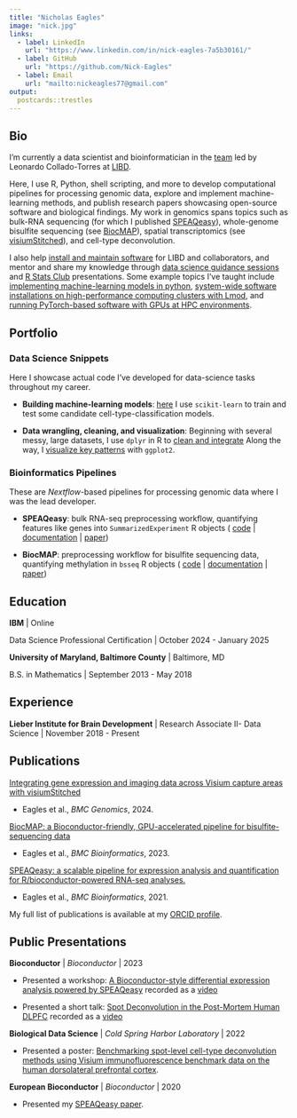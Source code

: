```yaml
---
title: "Nicholas Eagles"
image: "nick.jpg"
links:
  - label: LinkedIn
    url: "https://www.linkedin.com/in/nick-eagles-7a5b30161/"
  - label: GitHub
    url: "https://github.com/Nick-Eagles"
  - label: Email
    url: "mailto:nickeagles77@gmail.com"
output:
  postcards::trestles
---
```

 
## Bio

I'm currently a data scientist and bioinformatician in the
[team](https://lcolladotor.github.io/bioc_team_ds/) led by Leonardo
Collado-Torres at [LIBD](https://www.libd.org/).

Here, I use R, Python, shell scripting, and more to develop computational
pipelines for processing genomic data, explore and implement machine-learning
methods, and publish research papers showcasing open-source software and biological
findings. My work in genomics spans topics such as bulk-RNA sequencing (for
which I published [SPEAQeasy](https://doi.org/10.1186/s12859-021-04142-3)),
whole-genome bisulfite sequencing (see
[BiocMAP](https://doi.org/10.1101/2022.04.20.488947)), spatial transcriptomics
(see [visiumStitched](https://doi.org/10.1186/s12864-024-10991-y)), and
cell-type deconvolution.

I also help
[install and maintain software](https://github.com/LieberInstitute/jhpce_mod_source)
for LIBD and collaborators, and mentor and share my knowledge through
[data science guidance sessions](https://lcolladotor.github.io/bioc_team_ds/data-science-guidance-sessions.html)
and [R Stats Club](http://research.libd.org/rstatsclub/) presentations. Some example
topics I've taught include
[implementing machine-learning models in python](https://youtu.be/-qFz7PwWEeY),
[system-wide software installations on high-performance computing clusters with Lmod](https://youtu.be/8w6JDsrgqVs),
and [running PyTorch-based software with GPUs at HPC environments](https://youtu.be/zOMUXYHtVJM).

## Portfolio

### Data Science Snippets

Here I showcase actual code I've developed for data-science tasks throughout
my career.

- **Building machine-learning models**: [here](https://github.com/LieberInstitute/spatialDLPFC/blob/main/code/spot_deconvo/02-cellpose/10-explore_models.py)
I use `scikit-learn` to train and test some candidate cell-type-classification
models.

- **Data wrangling, cleaning, and visualization**: Beginning with several messy,
large datasets, I use `dplyr` in R to [clean and integrate](https://github.com/LieberInstitute/Habenula_Pilot/blob/b7b670eafbd10093f94dafc62c787199d1fbd719/code/17_eQTL/08_beta_plots.R#L315-L374)
Along the way, I [visualize key patterns](https://github.com/LieberInstitute/Habenula_Pilot/blob/b7b670eafbd10093f94dafc62c787199d1fbd719/code/17_eQTL/08_beta_plots.R#L229-L246)
with `ggplot2`.

### Bioinformatics Pipelines

These are *Nextflow*-based pipelines for processing genomic data where I was the
lead developer.

- **SPEAQeasy**: bulk RNA-seq preprocessing workflow, quantifying features like
genes into `SummarizedExperiment` R objects (
[code](https://github.com/LieberInstitute/SPEAQeasy) |
[documentation](http://lieberinstitute.github.io/SPEAQeasy) |
[paper](https://doi.org/10.1186/s12859-021-04142-3))

- **BiocMAP**: preprocessing workflow for bisulfite sequencing data, quantifying
methylation in `bsseq` R objects (
[code](https://github.com/LieberInstitute/BiocMAP) |
[documentation](http://research.libd.org/BiocMAP/) |
[paper](https://doi.org/10.1101/2022.04.20.488947))

## Education

**IBM** | Online

Data Science Professional Certification | October 2024 - January 2025

**University of Maryland, Baltimore County** | Baltimore, MD

B.S. in Mathematics | September 2013 - May 2018

## Experience

**Lieber Institute for Brain Development** | Research Associate II- Data Science | November 2018 - Present

## Publications

[Integrating gene expression and imaging data across Visium capture areas with visiumStitched](https://doi.org/10.1186/s12864-024-10991-y)

- Eagles et al., *BMC Genomics*, 2024.

[BiocMAP: a Bioconductor-friendly, GPU-accelerated pipeline for bisulfite-sequencing data](https://doi.org/10.1186/s12859-023-05461-3)

- Eagles et al., *BMC Bioinformatics*, 2023.

[SPEAQeasy: a scalable pipeline for expression analysis and quantification for R/bioconductor-powered RNA-seq analyses.](https://doi.org/10.1186/s12859-021-04142-3)

- Eagles et al., *BMC Bioinformatics*, 2021.

My full list of publications is available at my [ORCID profile](https://orcid.org/0000-0002-9808-5254).

## Public Presentations

**Bioconductor** | *Bioconductor* | 2023

- Presented a workshop: [A Bioconductor-style differential expression analysis powered by SPEAQeasy](http://research.libd.org/SPEAQeasyWorkshop2023/) recorded as a [video](https://www.youtube.com/watch?v=6hJXPw9PM1o)

- Presented a short talk: [Spot Deconvolution in the Post-Mortem Human DLPFC](https://speakerdeck.com/nickeagles/bioc-2023-spot-deconvolution) recorded as a [video](https://www.youtube.com/watch?v=YA5H2XP6jjU&t=700s)

**Biological Data Science** | *Cold Spring Harbor Laboratory* | 2022

- Presented a poster: [Benchmarking spot-level cell-type deconvolution methods using Visium immunofluorescence benchmark data on the human dorsolateral prefrontal cortex](https://speakerdeck.com/nickeagles/bds-2022).

**European Bioconductor** | *Bioconductor* | 2020

- Presented my [SPEAQeasy paper](https://www.youtube.com/watch?v=tPSG23hUHSI).


